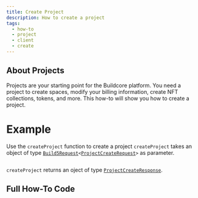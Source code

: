 ```yaml
---
title: Create Project
description: How to create a project
tags:
  - how-to
  - project
  - client
  - create
---
```



## About Projects

Projects are your starting point for the Buildcore platform. You need a project to create spaces, modify your billing information, create NFT collections, tokens, and more.
This how-to will show you how to create a project.

# Example

Use the `createProject` function to create a project
`createProject` takes an object of type [`Build5Request`](../../reference-api/interfaces/Build5Request)`<`[`ProjectCreateRequest`](../../reference-api/interfaces/ProjectCreateRequest.md)`>` as parameter.

<SoonaverseProject/>

```tsx file=../../../../packages/sdk/examples/create_project.ts#L11-L24
```

`createProject` returns an oject of type [`ProjectCreateResponse`](../../reference-api/interfaces/ProjectCreateResponse.md).

## Full How-To Code

```tsx file=../../../../packages/sdk/examples/create_project.ts
```
